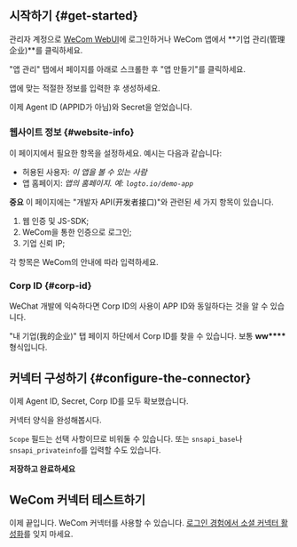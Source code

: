 ## 시작하기 \{#get-started}

관리자 계정으로 [WeCom WebUI](https://work.weixin.qq.com/)에 로그인하거나 WeCom 앱에서 **기업 관리(管理企业)**를 클릭하세요.

"앱 관리" 탭에서 페이지를 아래로 스크롤한 후 "앱 만들기"를 클릭하세요.

앱에 맞는 적절한 정보를 입력한 후 생성하세요.

이제 Agent ID (APPID가 아님)와 Secret을 얻었습니다.

### 웹사이트 정보 \{#website-info}

이 페이지에서 필요한 항목을 설정하세요. 예시는 다음과 같습니다:

- 허용된 사용자: _이 앱을 볼 수 있는 사람_
- 앱 홈페이지: _앱의 홈페이지. 예: `logto.io/demo-app`_

**중요**
이 페이지에는 "개발자 API(开发者接口)"와 관련된 세 가지 항목이 있습니다.

1. 웹 인증 및 JS-SDK;
2. WeCom을 통한 인증으로 로그인;
3. 기업 신뢰 IP;

각 항목은 WeCom의 안내에 따라 입력하세요.

### Corp ID \{#corp-id}

WeChat 개발에 익숙하다면 Corp ID의 사용이 APP ID와 동일하다는 것을 알 수 있습니다.

"내 기업(我的企业)" 탭 페이지 하단에서 Corp ID를 찾을 수 있습니다. 보통 **ww\*\*\*\*** 형식입니다.

## 커넥터 구성하기 \{#configure-the-connector}

이제 Agent ID, Secret, Corp ID를 모두 확보했습니다.

커넥터 양식을 완성해봅시다.

`Scope` 필드는 선택 사항이므로 비워둘 수 있습니다. 또는 `snsapi_base`나 `snsapi_privateinfo`를 입력할 수도 있습니다.

**저장하고 완료하세요**

## WeCom 커넥터 테스트하기

이제 끝입니다. WeCom 커넥터를 사용할 수 있습니다. [로그인 경험에서 소셜 커넥터 활성화](/connectors/social-connectors/#enable-social-sign-in)를 잊지 마세요.
